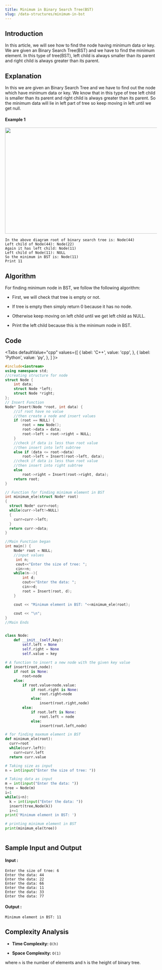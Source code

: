 ```yaml
---
title: Minimum in Binary Search Tree(BST)
slug: /data-structures/minimum-in-bst
---
```


## Introduction

In this article, we will see how to find the node having minimum data or key. We are given an Binary Search Tree(BST) and we have to find the minimum element. In this type of tree(BST), left child is always smaller than its parent and right child is always greater than its parent.

## Explanation 
In this we are given an Binary Search Tree and we have to find out the node which have minimum data or key. We know that in this type of tree left child is smaller than its parent and right child is always greater than its parent. So the minimum data will lie in left part of tree so keep moving in left until we get null.
#### Example 1
<img src="https://i.imgur.com/vjoI6QE.jpg?1" width="600" height="350"/>

```
In the above diagram root of binary search tree is: Node(44)
Left child of Node(44): Node(22)
Again it has left child: Node(11)
Left child of Node(11): NULL
So the minimum in BST is: Node(11)
Print 11

```
## Algorithm

For finding minimum node in BST, we follow the following algorithm:

* First, we will check that tree is empty or not.

* If tree is empty then simply return 0 because it has no node.

* Otherwise keep moving on left child until we get left child as NULL.

* Print the left child because this is the minimum node in BST.

## Code


<Tabs
  defaultValue="cpp"
  values={[
    { label: 'C++', value: 'cpp', },
    { label: 'Python', value: 'py', },
  ]
}>
<TabItem value="cpp">

```cpp
#include<iostream>
using namespace std;
//creating structure for node
struct Node {
    int data;
    struct Node *left;
    struct Node *right;
};
// Insert Function
Node* Insert(Node *root, int data) {
    //if root have no value
    //then create a node and insert values
    if (root == NULL) {
        root = new Node();
        root->data = data;
        root->left = root->right = NULL;
    }
    //check if data is less than root value
    //then insert into left subtree
    else if (data <= root->data)
        root->left = Insert(root->left, data);
    //check if data is less than root value
    //then insert into right subtree
    else
        root->right = Insert(root->right, data);
    return root;
}

// Function for finding minimum element in BST
int minimum_ele(struct Node* root)
{
  struct Node* curr=root;
  while(curr->left!=NULL)
  {
    curr=curr->left;
  }
  return curr->data;
}

//Main Function began
int main() {
    Node* root = NULL;
    //input values
     int n;
     cout<<"Enter the size of tree: ";
     cin>>n;
    while(n--){
        int d;
        cout<<"Enter the data: ";
        cin>>d;
        root = Insert(root, d);
    }

    cout << "Minimum element in BST: "<<minimum_ele(root);
    
    cout << "\n";
}
//Main Ends

```
</TabItem>

<TabItem value="py">

```python   

class Node:
	def __init__(self,key):
		self.left = None
		self.right = None
		self.value = key
 
# A function to insert a new node with the given key value
def insert(root,node):
	if root is None:
		root=node
	else:
		if root.value<node.value:
			if root.right is None:
				root.right=node
			else:
				insert(root.right,node)
		else:
			if root.left is None:
				root.left = node
			else:
				insert(root.left,node)

# for finding maxmum element in BST
def minimum_ele(root):
  curr=root
  while(curr.left):
    curr=curr.left
  return curr.value

# Taking size as input
n = int(input("Enter the size of tree: "))

# Taking data as input
m = int(input("Enter the data: "))
tree = Node(m)
i=1
while(i<n):
  k = int(input("Enter the data: "))
  insert(tree,Node(k))
  i+=1
print('Minimum element in BST: ')

# printing minimum element in BST
print(minimum_ele(tree))
     
```
</TabItem>
</Tabs>

## Sample Input and Output

#### Input :

```
Enter the size of tree: 6
Enter the data: 44
Enter the data: 22
Enter the data: 66
Enter the data: 11
Enter the data: 33
Enter the data: 77

```

#### Output :

```
Minimum element in BST: 11
```

## Complexity Analysis
 
- **Time Complexity:** `O(h)`

- **Space Complexity:** `O(1)`

where `n` is the number of elements and `h` is the height of binary tree.
